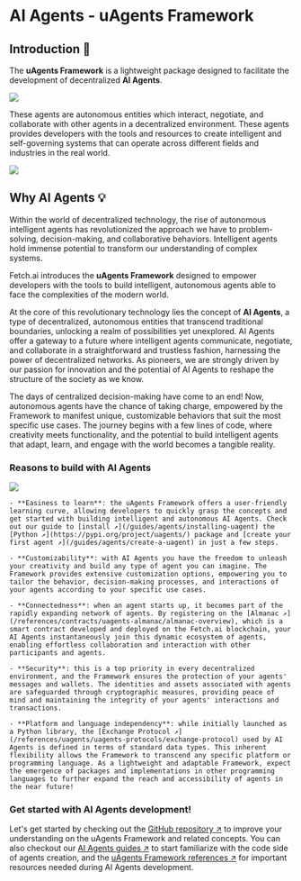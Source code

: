 # AI Agents - uAgents Framework

## Introduction 🚀

The **uAgents Framework** is a lightweight package designed to facilitate the development of decentralized **AI Agents**.

![](../../../src/images/missing.jpeg)

These agents are autonomous entities which interact, negotiate, and collaborate with other agents in a decentralized environment. These agents provides developers with the tools and resources to create intelligent and self-governing systems that can operate across different fields and industries in the real world.

![](../../../src/images/missing.jpeg)

## Why AI Agents 💡

Within the world of decentralized technology, the rise of autonomous intelligent agents has revolutionized the approach we have to problem-solving, decision-making, and collaborative behaviors. Intelligent agents hold immense potential to transform our understanding of complex systems.

Fetch.ai introduces the **uAgents Framework** designed to empower developers with the tools to build intelligent, autonomous agents able to face the complexities of the modern world.

At the core of this revolutionary technology lies the concept of **AI Agents**, a type of decentralized, autonomous entities that transcend traditional boundaries, unlocking a realm of possibilities yet unexplored. AI Agents offer a gateway to a future where intelligent agents communicate, negotiate, and collaborate in a straightforward and trustless fashion, harnessing the power of decentralized networks. As pioneers, we are strongly driven by our passion for innovation and the potential of AI Agents to reshape the structure of the society as we know.

The days of centralized decision-making have come to an end! Now, autonomous agents have the chance of taking charge, empowered by the Framework to manifest unique, customizable behaviors that suit the most specific use cases. The journey begins with a few lines of code, where creativity meets functionality, and the potential to build intelligent agents that adapt, learn, and engage with the world becomes a tangible reality.

### Reasons to build with AI Agents

![](../../../src/images/why-uagents.png)

    - **Easiness to learn**: the uAgents Framework offers a user-friendly learning curve, allowing developers to quickly grasp the concepts and get started with building intelligent and autonomous AI Agents. Check out our guide to [install ↗️](/guides/agents/installing-uagent) the [Python ↗️](https://pypi.org/project/uagents/) package and [create your first agent ↗️](/guides/agents/create-a-uagent) in just a few steps.

    - **Customizability**: with AI Agents you have the freedom to unleash your creativity and build any type of agent you can imagine. The Framework provides extensive customization options, empowering you to tailor the behavior, decision-making processes, and interactions of your agents according to your specific use cases.

    - **Connectedness**: when an agent starts up, it becomes part of the rapidly expanding network of agents. By registering on the [Almanac ↗️](/references/contracts/uagents-almanac/almanac-overview), which is a smart contract developed and deployed on the Fetch.ai blockchain, your AI Agents instantaneously join this dynamic ecosystem of agents, enabling effortless collaboration and interaction with other participants and agents.

    - **Security**: this is a top priority in every decentralized environment, and the Framework ensures the protection of your agents' messages and wallets. The identities and assets associated with agents are safeguarded through cryptographic measures, providing peace of mind and maintaining the integrity of your agents' interactions and transactions.

    - **Platform and language independency**: while initially launched as a Python library, the [Exchange Protocol ↗️](/references/uagents/uagents-protocols/exchange-protocol) used by AI Agents is defined in terms of standard data types. This inherent flexibility allows the Framework to transcend any specific platform or programming language. As a lightweight and adaptable Framework, expect the emergence of packages and implementations in other programming languages to further expand the reach and accessibility of agents in the near future!

### Get started with AI Agents development!

Let's get started by checking out the [GitHub repository ↗️](https://github.com/fetchai/uAgents) to improve your understanding on the uAgents Framework and related concepts. You can also checkout our [AI Agents guides ↗️](/guides#ai-agents) to start familiarize with the code side of agents creation, and the [uAgents Framework references ↗️](/references#uagents-framework) for important resources needed during AI Agents development.

